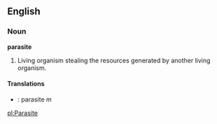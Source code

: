 ==English==

===Noun===
'''parasite'''

#Living organism stealing the resources generated by another living organism.

====Translations====
*{{fr}}: parasite ''m''

[[pl:Parasite]]